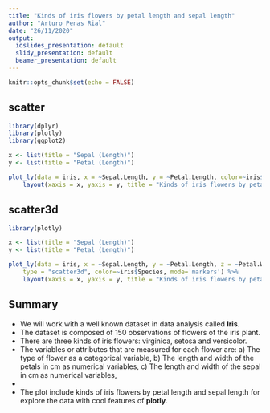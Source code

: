```yaml
---
title: "Kinds of iris flowers by petal length and sepal length"
author: "Arturo Penas Rial"
date: "26/11/2020"
output:
  ioslides_presentation: default
  slidy_presentation: default
  beamer_presentation: default
---
```


```r
knitr::opts_chunk$set(echo = FALSE)
```

## scatter

```r
library(dplyr)
library(plotly)
library(ggplot2)

x <- list(title = "Sepal (Length)")
y <- list(title = "Petal (Length)")

plot_ly(data = iris, x = ~Sepal.Length, y = ~Petal.Length, color=~iris$Species, mode='markers', type = "scatter") %>% 
    layout(xaxis = x, yaxis = y, title = "Kinds of iris flowers by petal length and sepal length")
```

## scatter3d

```r
library(plotly)

x <- list(title = "Sepal (Length)")
y <- list(title = "Petal (Length)")

plot_ly(data = iris, x = ~Sepal.Length, y = ~Petal.Length, z = ~Petal.Width,
    type = "scatter3d", color=~iris$Species, mode='markers') %>% 
    layout(xaxis = x, yaxis = y, title = "Kinds of iris flowers by petal length and sepal length")
```

## Summary

- We will work with a well known dataset in data analysis called **Iris**.
- The dataset is composed of 150 observations of flowers of the iris plant.
- There are three kinds of iris flowers: virginica, setosa and versicolor.
- The variables or attributes that are measured for each flower are: a) The type of flower as a categorical variable, b) The length and width of the petals in cm as numerical variables, c) The length and width of the sepal in cm as numerical variables,
- 
- The plot include kinds of iris flowers by petal length and sepal length for explore the data with cool features of **plotly**.

